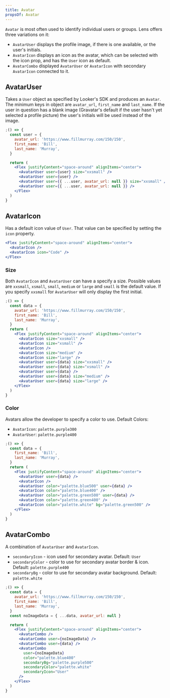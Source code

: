 ```yaml
---
title: Avatar
propsOf: Avatar
---
```


`Avatar` is most often used to identify individual users or groups. Lens offers three variations on it:

- `AvatarUser` displays the profile image, if there is one available, or the user's initials.
- `AvatarIcon` displays an icon as the avatar, which can be selected with the icon prop, and has the `User` icon as default.
- `AvatarCombo` displayed `AvatarUser` or `AvatarIcon` with secondary `AvatarIcon` connected to it.

## AvatarUser

Takes a `User` object as specified by Looker's SDK and produces an `Avatar`. The minimum keys in object are `avatar_url`, `first_name` and `last_name`. If the user in question has a blank image (Gravatar's default if the user hasn't yet selected a profile picture) the user's initials will be used instead of the image.

```jsx
;() => {
  const user = {
    avatar_url: 'https://www.fillmurray.com/150/150',
    first_name: 'Bill',
    last_name: 'Murray',
  }

  return (
    <Flex justifyContent="space-around" alignItems="center">
      <AvatarUser user={user} size="xxsmall" />
      <AvatarUser user={user} />
      <AvatarUser user={{ ...user, avatar_url: null }} size="xxsmall" />
      <AvatarUser user={{ ...user, avatar_url: null }} />
    </Flex>
  )
}
```

## AvatarIcon

Has a default icon value of `User`. That value can be specified by setting the `icon` property.

```jsx
<Flex justifyContent="space-around" alignItems="center">
  <AvatarIcon />
  <AvatarIcon icon="Code" />
</Flex>
```

### Size

Both `AvatarIcon` and `AvatarUser` can have a specify a size. Possible values are `xxsmall`, `xsmall`, `small`, `medium` or `large` and `small` is the default value. If you specify `xxsmall` for `AvatarUser` will only display the first initial.

```jsx
;() => {
  const data = {
    avatar_url: 'https://www.fillmurray.com/150/150',
    first_name: 'Bill',
    last_name: 'Murray',
  }
  return (
    <Flex justifyContent="space-around" alignItems="center">
      <AvatarIcon size="xxsmall" />
      <AvatarIcon size="xsmall" />
      <AvatarIcon />
      <AvatarIcon size="medium" />
      <AvatarIcon size="large" />
      <AvatarUser user={data} size="xxsmall" />
      <AvatarUser user={data} size="xsmall" />
      <AvatarUser user={data} />
      <AvatarUser user={data} size="medium" />
      <AvatarUser user={data} size="large" />
    </Flex>
  )
}
```

### Color

Avatars allow the developer to specify a color to use. Default Colors:

- `AvatarIcon`: `palette.purple300`
- `AvatarUser`: `palette.purple400`

```jsx
;() => {
  const data = {
    first_name: 'Bill',
    last_name: 'Murray',
  }
  return (
    <Flex justifyContent="space-around" alignItems="center">
      <AvatarUser user={data} />
      <AvatarIcon />
      <AvatarUser color="palette.blue500" user={data} />
      <AvatarIcon color="palette.blue400" />
      <AvatarUser color="palette.green500" user={data} />
      <AvatarIcon color="palette.green400" />
      <AvatarIcon color="palette.white" bg="palette.green500" />
    </Flex>
  )
}
```

## AvatarCombo

A combination of `AvatarUser` and `AvatarIcon`.

- `secondaryIcon` - icon used for secondary avatar. Default: `User`
- `secondaryColor` - color to use for secondary avatar border & icon. Default: `palette.purple400`
- `secondaryBg` - color to use for secondary avatar background. Default: `palette.white`

```jsx
;() => {
  const data = {
    avatar_url: 'https://www.fillmurray.com/150/150',
    first_name: 'Bill',
    last_name: 'Murray',
  }
  const noImageData = { ...data, avatar_url: null }

  return (
    <Flex justifyContent="space-around" alignItems="center">
      <AvatarCombo />
      <AvatarCombo user={noImageData} />
      <AvatarCombo user={data} />
      <AvatarCombo
        user={noImageData}
        color="palette.blue400"
        secondaryBg="palette.purple500"
        secondaryColor="palette.white"
        secondaryIcon="User"
      />
    </Flex>
  )
}
```
